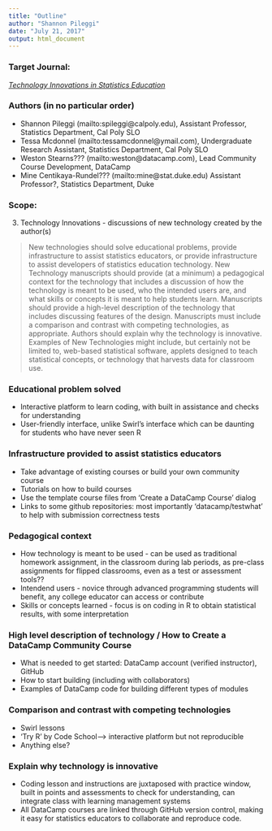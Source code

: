```yaml
---
title: "Outline"
author: "Shannon Pileggi"
date: "July 21, 2017"
output: html_document
---
```


### Target Journal: 
[*Technology Innovations in Statistics Education*](http://escholarship.org/uc/uclastat_cts_tise)

### Authors (in no particular order)
+ Shannon Pileggi (mailto:spileggi@calpoly.edu), Assistant Professor, Statistics Department, Cal Poly SLO
+ Tessa Mcdonnel (mailto:tessamcdonnel@ymail.com), Undergraduate Research Assistant, Statistics Department, Cal Poly SLO
+ Weston Stearns??? (mailto:weston@datacamp.com), Lead Community Course Development, DataCamp
+ Mine Centikaya-Rundel??? (mailto:mine@stat.duke.edu) Assistant Professor?, Statistics Department, Duke

### Scope:
(3) Technology Innovations - discussions of new technology created by the author(s) 

 > New technologies should solve educational problems, provide infrastructure to assist statistics educators, or provide infrastructure to assist developers of statistics education technology. New Technology manuscripts should provide (at a minimum) a pedagogical context for the technology that includes a discussion of how the technology is meant to be used, who the intended users are, and what skills or concepts it is meant to help students learn. Manuscripts should provide a high-level description of the technology that includes discussing features of the design. Manuscripts must include a comparison and contrast with competing technologies, as appropriate. Authors should explain why the technology is innovative. Examples of New Technologies might include, but certainly not be limited to, web-based statistical software, applets designed to teach statistical concepts, or technology that harvests data for classroom use.
 
### Educational problem solved
+ Interactive platform to learn coding, with built in assistance and checks for understanding
+ User-friendly interface, unlike Swirl's interface which can be daunting for students who have never seen R
 
### Infrastructure provided to assist statistics educators
+ Take advantage of existing courses or build your own community course
+ Tutorials on how to build courses
+ Use the template course files from 'Create a DataCamp Course' dialog
+ Links to some github repositories: most importantly 'datacamp/testwhat' to help with submission correctness tests

 
### Pedagogical context
+ How technology is meant to be used - can be used as traditional homework assignment, in the classroom during lab periods, as pre-class assignments for flipped classrooms, even as a  test or assessment tools??
+ Intendend users - novice through advanced programming students will benefit, any college educator can access or contribute
+ Skills or concepts learned - focus is on coding in R to obtain statistical results, with some interpretation

### High level description of technology / How to Create a DataCamp Community Course
+ What is needed to get started:  DataCamp account (verified instructor), GitHub
+ How to start building (including with collaborators)
+ Examples of DataCamp code for building different types of modules

### Comparison and contrast with competing technologies  
+ Swirl lessons
+ 'Try R' by Code School--> interactive platform but not reproducible
+ Anything else?


### Explain why technology is innovative
+ Coding lesson and instructions are juxtaposed with practice window, built in points and assessments to check for understanding, can integrate class with learning management systems
+ All DataCamp courses are linked through GitHub version control, making it easy for statistics educators to collaborate and reproduce code.

